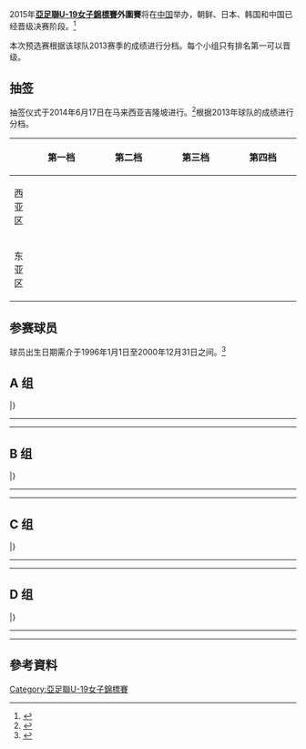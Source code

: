{{Infobox international football competition
| tourney_name = 亞足聯U-19女子錦標賽外圍賽
| year = 2017
| country = 
| country2 = 
| country3 = 
| country4 = 
| dates = 2014年11月5日至11日
| num_teams = 14
| confederations = 1
| matches = 18
| goals = 85
| attendance = 
| top_scorer = 
| prevseason = [[2013年亞足聯U-19女子錦標賽外圍賽|2013]]
| nextseason = [[2017年亞足聯U-19女子錦標賽外圍賽|2017]]
| updated = 
}}

2015年'''[[亞足聯U-19女子錦標賽|亞足聯U-19女子錦標賽]]外圍賽'''将在[[中国|中国]]举办，朝鲜、日本、韩国和中国已经晋级决赛阶段。<ref name="regulations">{{cite web|url=http://www.the-afc.com/sites/default/files/regulations_u19_womens_2015.pdf|title=Regulations AFC U-19 Women’s Championship 2015|publisher=AFC|accessdate=2016-08-30|archive-date=2014-10-29|archive-url=https://web.archive.org/web/20141029180125/http://www.the-afc.com/sites/default/files/regulations_u19_womens_2015.pdf|dead-url=no}}</ref>


本次预选赛根据该球队2013赛季的成绩进行分档。每个小组只有排名第一可以晋级。

==抽签==
抽签仪式于2014年6月17日在马来西亚吉隆坡进行。<ref name="draw">{{cite web|url=http://www.the-afc.com/u-19-womens-championship-2015/afc-u-19-women%E2%80%99s-c%E2%80%99ship-2015-qualifiers-set|title=AFC U-19 Women’s C’ship 2015 qualifiers set|publisher=AFC|date=17 June 2014|accessdate=2016-08-30|archive-date=2017-08-30|archive-url=https://web.archive.org/web/20170830202803/http://www.the-afc.com/u-19-womens-championship-2015/afc-u-19-women%E2%80%99s-c%E2%80%99ship-2015-qualifiers-set|dead-url=no}}</ref>根据2013年球队的成绩进行分档。

{| class="wikitable" style="width:100%;"
|-
!
!width=25%|第一档
!width=25%|第二档
!width=25%|第三档
!width=25%|第四档
|-
!西亚区
|valign=top|
{{fbwu|20|JOR}}<br />
{{fbwu|20|PLE}}
|valign=top|
{{fbwu|20|IRN}}<br />
{{fbwu|20|UZB}}
|valign=top|
{{fbwu|20|IND}}<br />
{{fbwu|20|SRI}}
|valign=top|
{{fbwu|20|LIB}}
|-
!东亚区
|valign=top|
{{fbwu|20|AUS}}<br />
{{fbwu|20|MYA}}
|valign=top|
{{fbwu|20|THA}}<br />
{{fbwu|20|VIE}}
|valign=top|
{{fbwu|20|TPE}}<br />
{{fbwu|20|SIN}}
|valign=top|
{{fbwu|20|HKG}}
|}
==参赛球员==
球员出生日期需介于1996年1月1日至2000年12月31日之间。<ref name="regulations">{{cite web|url=http://www.the-afc.com/sites/default/files/regulations_u19_womens_2015.pdf|title=Regulations AFC U-19 Women’s Championship 2015|publisher=AFC}}</ref>

== A 组 ==
{{Fb cl2 header navbar}}
{{Fb cl2 team |t={{fbwu|20|UZB}} |w=3 |d=0 |l=0 |gf=12|ga=0 |bc=#ccffcc}}
{{Fb cl2 team |t={{fbwu|20|JOR}} |w=2 |d=0 |l=1 |gf=6|ga=4 |bc=}}
{{Fb cl2 team |t={{fbwu|20|IND}} |w=1 |d=0 |l=2 |gf=4|ga=6 |bc=}}
{{Fb cl2 team |t={{fbwu|20|LBN}} |w=0 |d=0 |l=3 |gf=1|ga=13 |bc=}}
|}

{{Football box
|date       = {{Start date|2014|11|5|df=y}}
|time       = 12:30
|team1      = {{fbwu-rt|20|UZB}}
|score      = 2–0
|team2      = {{fbwu|19|IND}}
|report     = [http://www.the-afc.com/afcasfeeds?fixtureid=8458&stageid=337&tMode=C&view=ajax&show=matchsummary Report]
|goals1     = Nilufar Kudratova {{goal|20||35}}
|goals2     =
|stadium    = [[Petra_Stadium|Petra Stadium]], [[Amman|Amman]]
|attendance = 100
|referee    = [[Rita_Gani|Rita Gani]] ({{nfa|MAS}})
}}
{{Football box
|date       = {{Start date|2014|11|5|df=y}}
|time       = 16:30
|team1      = {{fbwu-rt|20|JOR}}
|score      = 3–0
|team2      = {{fbwu|20|LIB}}
|report     = [http://www.the-afc.com/afcasfeeds?fixtureid=8457&stageid=337&tMode=C&view=ajax&show=matchsummary Report]
|goals1     = Rasha Al-Khawaled {{goal|19||51}}<br /> Jeeda Al-Naber {{goal|88}}
|goals2     =
|stadium    = [[Petra_Stadium|Petra Stadium]], [[Amman|Amman]]
|attendance = 350
|referee    = Pannipar Kamneung ({{nfa|THA}})
}}
----
{{Football box
|date       = {{Start date|2014|11|7|df=y}}
|time       = 12:30
|team1      = {{fbwu-rt|20|LIB}}
|score      = 0–7
|team2      = {{fbwu|20|UZB}}
|report     = [http://www.the-afc.com/afcasfeeds?fixtureid=8459&stageid=337&tMode=C&view=ajax&show=matchsummary Report]
|goals1     =
|goals2     = Nodira Muydinova {{goal|29||45+3||83}}<br /> Nilufar Kudratova {{goal|33||49||79}}<br /> Maftuna Shoyimova {{goal|90+4}}
|stadium    = [[Petra_Stadium|Petra Stadium]], [[Amman|Amman]]
|attendance = 100
|referee    = Saltanat Noroozi ({{nfa|IRN}})
}}
{{Football box
|date       = {{Start date|2014|11|7|df=y}}
|time       = 16:30
|team1      = {{fbwu-rt|19|IND}}
|score      = 1–3
|team2      = {{fbwu|20|JOR}}
|report     = [http://www.the-afc.com/afcasfeeds?fixtureid=8460&stageid=337&tMode=C&view=ajax&show=matchsummary Report]
|goals1     = Pyari Xaxa {{goal|30}}
|goals2     = Rasha Al-Khawaled {{goal|9}}<br /> Lana Feras {{goal|56}}<br /> Jeeda Al-Naber {{goal|70}}
|stadium    = [[Petra_Stadium|Petra Stadium]], [[Amman|Amman]]
|attendance = 300
|referee    = Cong Thi Dung ({{nfa|VIE}})
}}
----
{{Football box
|date       = {{Start date|2014|11|9|df=y}}
|time       = 12:30
|team1      = {{fbwu-rt|19|IND}}
|score      = 3–1
|team2      = {{fbwu|20|LIB}}
|report     = [http://www.the-afc.com/afcasfeeds?fixtureid=8462&stageid=337&tMode=C&view=ajax&show=matchsummary Report]
|goals1     = Grace Dangmei {{goal|33}}<br /> Pyari Xaxa {{goal|60}}<br /> Sweety Devi Nganbam {{goal|87}}
|goals2     = Mariam Chehab {{goal|19}}
|stadium    = [[Petra_Stadium|Petra Stadium]], [[Amman|Amman]]
|attendance = 80
|referee    = [[Rita_Gani|Rita Gani]] ({{nfa|MAS}})
}}
{{Football box
|date       = {{Start date|2014|11|9|df=y}}
|time       = 16:30
|team1      = {{fbwu-rt|20|JOR}}
|score      = 0–3
|team2      = {{fbwu|20|UZB}}
|report     = 
|goals1     =
|goals2     = Nodira Muydinova {{goal|49}}<br /> Nilufar Kudratova {{goal|83||90+3}}
|stadium    = [[Petra_Stadium|Petra Stadium]], [[Amman|Amman]]
|attendance = 300
|referee    = Pannipar Kamnueng ({{nfa|THA}})
}}


== B 组 ==
{{Fb cl2 header navbar}}
{{Fb cl2 team |t={{fbwu|20|IRN}} |w=2 |d=0 |l=0 |gf=10|ga=1 |bc=#ccffcc}}
{{Fb cl2 team |t={{fbwu|20|SRI}} |w=0 |d=1 |l=1 |gf=1|ga=4 |bc=}}
{{Fb cl2 team |t={{fbwu|20|PLE}} |w=0 |d=1 |l=1 |gf=0|ga=6 |bc=}}
|}

{{Football box
|date       = {{Start date|2014|11|7|df=y}}
|time       = 15:30
|team1      = {{fbwu-rt|20|SRI}}
|score      = 0–0
|team2      = {{fbwu|20|PLE}}
|report     = [http://www.the-afc.com/afcasfeeds?fixtureid=8463&stageid=337&tMode=C&view=ajax&show=matchsummary Report]
|goals1     =
|goals2     =
|stadium    = [[City_Football_Complex|City Football Complex]], [[Colombo|Colombo]]
|attendance = 300
|referee    = Li Juan ({{nfa|CHN}})
}}
----
{{Football box
|date       = {{Start date|2014|11|9|df=y}}
|time       = 15:30
|team1      = {{fbwu-rt|20|IRN}}
|score      = 4–1
|team2      = {{fbwu|20|SRI}}
|report     = [http://www.the-afc.com/afcasfeeds?fixtureid=8464&stageid=337&tMode=C&view=ajax&show=matchsummary Report]
|goals1     = Shabnam Behesht {{goal|20||33||89}}<br /> Zahra Khodabakhshi {{goal|24}}
|goals2     = Upeksha Aberathna {{goal|71}}
|stadium    = [[City_Football_Complex|City Football Complex]], [[Colombo|Colombo]]
|attendance = 100
|referee    = Katherine Margaret Jacewicz ({{nfa|AUS}})
}}
----
{{Football box
|date       = {{Start date|2014|11|11|df=y}}
|time       = 15:30
|team1      = {{fbwu-rt|20|PLE}}
|score      = 0–6
|team2      = {{fbwu|20|IRN}}
|report     = [http://www.the-afc.com/afcasfeeds?fixtureid=8465&stageid=337&tMode=C&view=ajax&show=matchsummary Report]
|goals1     =
|goals2     = Fereshteh Khosravi {{goal|3||38||44}}<br /> Shabnam Behesht {{goal|11}}<br /> Fatemeh Rahmati {{goal|74||77}}
|stadium    = [[City_Football_Complex|City Football Complex]], [[Colombo|Colombo]]
|attendance = 100
|referee    = Nami Imaizumi ({{nfa|JPN}})
}}


== C 组 ==
{{Fb cl2 header navbar}}
{{Fb cl2 team |t={{fbwu|20|AUS}} |w=3 |d=0 |l=0 |gf=28|ga=0 |bc=#ccffcc}}
{{Fb cl2 team |t={{fbwu|20|VIE}} |w=2 |d=0 |l=1 |gf=17|ga=3 |bc=}}
{{Fb cl2 team |t={{fbwu|20|HKG}} |w=1 |d=0 |l=2 |gf=2|ga=13 |bc=}}
{{Fb cl2 team |t={{fbwu|20|SIN}} |w=0 |d=0 |l=3 |gf=1|ga=32 |bc=}}
|}

{{Football box
|date       = {{Start date|2014|11|5|df=y}}
|time       = 13:00
|team1      = {{fbwu-rt|20|AUS}}
|score      = 6–0
|team2      = {{fbwu|20|HKG}}
|report     = [http://www.the-afc.com/afcasfeeds?fixtureid=8466&stageid=337&tMode=C&view=ajax&show=matchsummary Report]
|goals1     = Larissa Crummer {{goal|25}}<br /> Amy Harrison {{goal|49}}<br /> Princess Ibini-Isei {{goal|65}}<br /> Emily Condon {{goal|73}}<br /> Beattie Goad {{goal|76||84}}
|goals2     =
|stadium    = [[Vietnam_Youth_Football_Training_Centre|Vietnam Youth Football Training Centre]], [[Hanoi|Hanoi]]
|attendance = 30
|referee    = Kim Sook-hee ({{nfa|KOR}})
}}
{{Football box
|date       = {{Start date|2014|11|5|df=y}}
|time       = 15:15
|team1      = {{fbwu-rt|20|VIE}}
|score      = 11–0
|team2      = {{fbwu|20|SIN}}
|report     = [http://www.the-afc.com/afcasfeeds?fixtureid=8467&stageid=337&tMode=C&view=ajax&show=matchsummary Report]
|goals1     = 裴氏庄 {{goal|5}}<br /> 阮清璇 {{goal|14}}<br /> 黎怀梁 {{goal|16||45||47||62||83}}<br /> 卞氏姮 {{goal|24||77}}<br /> 段氏清心 {{goal|42||90+3}}
|goals2     =
|stadium    = [[Vietnam_Youth_Football_Training_Centre|Vietnam Youth Football Training Centre]], [[Hanoi|Hanoi]]
|attendance = 100
|referee    = Qin Liang ({{nfa|CHN}})
}}
----
{{Football box
|date       = {{Start date|2014|11|7|df=y}}
|time       = 13:00
|team1      = {{fbwu-rt|20|SIN}}
|score      = 0–19
|team2      = {{fbwu|20|AUS}}
|report     = [http://www.the-afc.com/afcasfeeds?fixtureid=8469&stageid=337&tMode=C&view=ajax&show=matchsummary Report]
|goals1     =
|goals2     = Sunny Franco {{goal|5||11||29||35||44||59}}<br /> Alexandra Chidiac {{goal|23||70}}<br /> Jordan Baker {{goal|25||45||72||80}}<br /> Brooke Goodrich {{goal|34}}<br /> Beattie Goad {{goal|50}}<br /> Roseamelya Binte Ros {{goal|68|o.g.}}<br /> Emily Condon {{goal|74}}<br /> Olivia Price {{goal|83|pen.|86}}<br /> Amy Harrison {{goal|90+2}}
|stadium    = [[Vietnam_Youth_Football_Training_Centre|Vietnam Youth Football Training Centre]], [[Hanoi|Hanoi]]
|attendance = 60
|referee    = Maria Piedade Rebello ({{nfa|IND}})
}}
{{Football box
|date       = {{Start date|2014|11|7|df=y}}
|time       = 15:15
|team1      = {{fbwu-rt|20|HKG}}
|score      = 0–6
|team2      = {{fbwu|20|VIE}}
|report     = [http://www.the-afc.com/afcasfeeds?fixtureid=8468&stageid=337&tMode=C&view=ajax&show=matchsummary Report]
|goals1     =
|goals2     = 阮金英 {{goal|4||50}}<br /> 裴氏庄 {{goal|25}}<br /> 黎氏垂妆 {{goal|38}}<br /> 黎怀梁 {{goal|39||73}}
|stadium    = [[Vietnam_Youth_Football_Training_Centre|Vietnam Youth Football Training Centre]], [[Hanoi|Hanoi]]
|attendance = 30
|referee    = Kuwahara Rikako ({{nfa|JPN}})
}}
----
{{Football box
|date       = {{Start date|2014|11|9|df=y}}
|time       = 13:00
|team1      = {{fbwu-rt|20|SIN}}
|score      = 1–2
|team2      = {{fbwu|20|HKG}}
|report     = [http://www.the-afc.com/afcasfeeds?fixtureid=8471&stageid=337&tMode=C&view=ajax&show=matchsummary Report]
|goals1     = Sitianiwati Binte Rosielin {{goal|12}}
|goals2     = Sharon Fung {{goal|58}}<br /> Lee Wing Yan {{goal|60|pen.}}
|stadium    = [[Vietnam_Youth_Football_Training_Centre|Vietnam Youth Football Training Centre]], [[Hanoi|Hanoi]]
|attendance = 50
|referee    = Kim Sook-hee ({{nfa|KOR}})
}}
{{Football box
|date       = {{Start date|2014|11|9|df=y}}
|time       = 15:15
|team1      = {{fbwu-rt|20|AUS}}
|score      = 3–0
|team2      = {{fbwu|20|VIE}}
|report     = [http://www.the-afc.com/afcasfeeds?fixtureid=8470&stageid=337&tMode=C&view=ajax&show=matchsummary Report]
|goals1     = Amy Harrison {{goal|8|pen.}}<br /> Beattie Goad {{goal|56}}<br /> Sunny Franco {{goal|81}}
|goals2     =
|stadium    = [[Vietnam_Youth_Football_Training_Centre|Vietnam Youth Football Training Centre]], [[Hanoi|Hanoi]]
|attendance = 150
|referee    = Qin Liang ({{nfa|CHN}})
}}
== D 组 ==
{{Fb cl2 header navbar}}
{{Fb cl2 team |t={{fbwu|20|THA}} |w=1 |d=1 |l=0 |gf=2|ga=1 |bc=#ccffcc}}
{{Fb cl2 team |t={{fbwu|20|MYA}} |w=0 |d=2 |l=0 |gf=0|ga=0 |bc=}}
{{Fb cl2 team |t={{fbwu|20|TPE}} |w=0 |d=1 |l=1 |gf=1|ga=2 |bc=}}
|}

{{Football box
|date       = {{Start date|2014|11|5|df=y}}
|time       = 17:00
|team1      = {{fbwu-rt|20|TPE}}
|score      = 0–0
|team2      = {{fbwu|20|MYA}}
|report     = [http://www.the-afc.com/afcasfeeds?fixtureid=8472&stageid=337&tMode=C&view=ajax&show=matchsummary Report]
|goals1     =
|goals2     =
|stadium    = [[Thephasadin_Stadium|Thephasadin Stadium]], [[Bangkok|Bangkok]]
|attendance = 200
|referee    = Ri Hyang-ok ({{nfa|PRK}})
}}
----
{{Football box
|date       = {{Start date|2014|11|7|df=y}}
|time       = 17:00
|team1      = {{fbwu-rt|20|THA}}
|score      = 2–1
|team2      = {{fbwu|20|TPE}}
|report     = [http://www.the-afc.com/afcasfeeds?fixtureid=8473&stageid=337&tMode=C&view=ajax&show=matchsummary Report]
|goals1     = Jiraporn Mongkoldee {{goal|12}}<br /> Jenjira Bubpha {{goal|63}}
|goals2     = [[潘彦昕|潘彦昕]] {{goal|34}}
|stadium    = [[Thephasadin_Stadium|Thephasadin Stadium]], [[Bangkok|Bangkok]]
|attendance = 200
|referee    = Casey Reibelt ({{nfa|AUS}})
}}
----
{{Football box
|date       = {{Start date|2014|11|9|df=y}}
|time       = 17:00
|team1      = {{fbwu-rt|20|MYA}}
|score      = 0–0
|team2      = {{fbwu|20|THA}}
|report     = [http://www.the-afc.com/afcasfeeds?fixtureid=8474&stageid=337&tMode=C&view=ajax&show=matchsummary Report]
|goals1     =
|goals2     =
|stadium    = [[Thephasadin_Stadium|Thephasadin Stadium]], [[Bangkok|Bangkok]]
|attendance = 1,500
|referee    = Mai Hoang Trang ({{nfa|VIE}})
}}

== 參考資料 ==
{{reflist}}


{{亞足聯U-19女子錦標賽}}

[[Category:亞足聯U-19女子錦標賽|Category:亞足聯U-19女子錦標賽]]